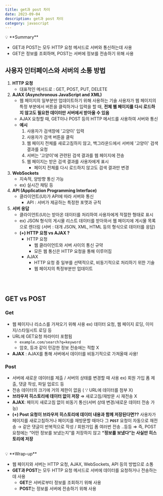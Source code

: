 ```yaml
---
title: get과 post 차이
date: 2023-09-04
description: get과 post 차이
category: javascript
---
```


<aside>
💡 **Summary**

- GET과 POST는 모두 HTTP 요청 메서드로 서버와 통신하는데 사용
- GET은 정보를 조회하며, POST는 서버에 정보를 전송하기 위해 사용
  </aside>

## 사용자 인터페이스와 서버의 소통 방법

1. **HTTP 요청**
   - 대표적인 메서드로 : GET, POST, PUT, DELETE
2. **AJAX (Asynchronous JavaScript and XML)**
   - 웹 페이지의 일부분만 업데이트하기 위해 사용하는 기술
     사용자가 웹 페이지의 특정 부분에서 버튼을 클릭하거나 입력을 할 때, **전체 웹 페이지를 다시 로드하지 않고도 필요한 데이터만 서버에서 받아올 수 있음**
   - AJAX 요청할 때, GET이나 POST 등의 HTTP 메서드를 사용하여 서버와 통신
   - **예시**
     1. 사용자가 검색창에 '고양이' 입력
     2. 사용자가 검색 버튼을 클릭
     3. 웹 페이지 전체를 새로고침하지 않고, 백그라운드에서 서버에 '고양이' 검색 결과를 요청
     4. 서버는 '고양이'에 관련된 검색 결과를 웹 페이지에 전송
     5. 웹 페이지는 받은 검색 결과를 사용자에게 표시
        - 페이지 전체를 다시 로드하지 않고도 검색 결과만 변경
3. **WebSockets**
   - 지속적, 양방향 통신 가능
   - ex) 실시간 채팅 등
4. **API (Application Programming Interface)**
   - 클라이언트(UI)가 API에 따라 서버와 통신
     - API : 서버가 제공하는 특정한 포맷과 규칙
5. **서버 응답**
   - 클라이언트(UI)는 받아온 데이터를 처리하여 사용자에게 적절한 형태로 표시
   - ex) JSON 형식의 게시물 리스트 데이터를 받아와서 웹 페이지에 게시물 목록으로 렌더링
     (서버 : 대개 JSON, XML, HTML 등의 형식으로 데이터를 응답)
   - **(+) HTTP 요청 vs AJAX ?**
     - HTTP 요청
       - 웹 클라이언트와 서버 사이의 통신 규약
       - 모든 웹 통신은 HTTP 요청을 통해 이루어짐
     - AJAX
       - HTTP 요청 중 일부를 선택적으로, 비동기적으로 처리하기 위한 기술
       - 웹 페이지의 특정부분만 업데이트

<br />
<br />

## GET vs POST

### Get

- 웹 페이지나 리소스를 가져오기 위해 사용
  ex) 데이터 요청, 웹 페이지 로딩, 이미지/스타일시트 로딩 등
- URL에 GET요청 파라미터 포함됨
  - `example.com/search?q=keyword`
  - 암호, 등과 같이 민감한 정보 전송에는 적합 X
- **AJAX** : AJAX를 통해 서버에서 데이터를 비동기적으로 가져올때 사용!

### Post

- 서버에 새로운 데이터를 제출 / 서버의 상태를 변경할 때 사용
  ex) 회원 가입 폼 제출, 댓글 작성, 파일 업로드 등
- 전송 데이터의 크기에 거의 제한이 없음
  ( **∵** URL에 데이터를 첨부 X)
- **브라우저 히스토리에 데이터 없이 저장** ⇒ 새로고침/재방문 시 재전송 X
- **AJAX**: 페이지 새로고침 없이 비동기 통신(서버 상태 변경/새로운 데이터 전송 가능)
- **(+) Post 요청이 브라우저 히스토리에 데이터 내용과 함께 저장된다면??**
  사용자가 페이지를 새로고침하거나 페이지를 재방문할 때마다 그 **`POST`** 요청이 자동으로 재전송
  → 같은 댓글이 반복적으로 작성 / 회원가입 폼 여러번 전송 ..등등
  ⇒ 즉, POST 요청에는 “어떤 정보를 보냈는지”를 저장하지 않고 **“정보를 보냈다”는 사실만 히스토리에 저장**

<br />
<aside>
💡 **Wrap-up**

- 웹 페이지와 서버는 HTTP 요청, AJAX, WebSockets, API 등의 방법으로 소통
- **GET과 POST**는 모두 HTTP 요청 메서드로 서버에 데이터를 요청하거나 전송하는데 사용
  - **GET**은 서버로부터 정보를 조회하기 위해 사용
  - **POST**는 정보를 서버에 전송하기 위해 사용

</aside>
